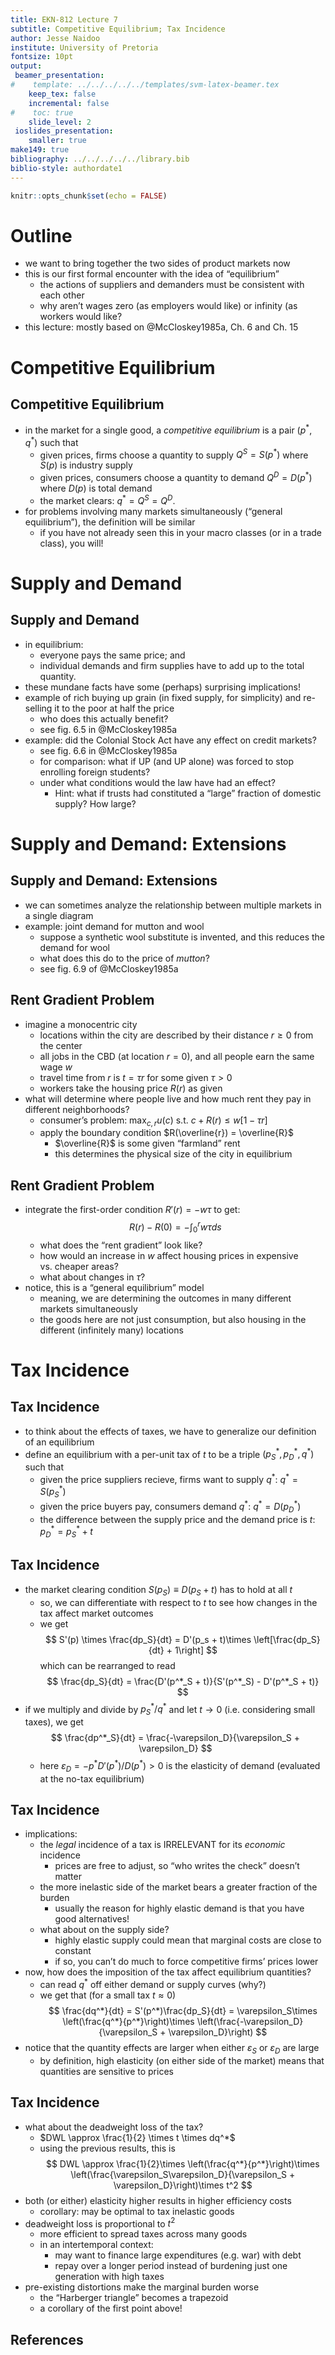 ```yaml
---
title: EKN-812 Lecture 7
subtitle: Competitive Equilibrium; Tax Incidence
author: Jesse Naidoo
institute: University of Pretoria
fontsize: 10pt
output:
 beamer_presentation:
#    template: ../../../../../templates/svm-latex-beamer.tex
    keep_tex: false
    incremental: false
#    toc: true
    slide_level: 2
 ioslides_presentation:
    smaller: true
make149: true
bibliography: ../../../../../library.bib
biblio-style: authordate1
---
```


```r
knitr::opts_chunk$set(echo = FALSE)
```

# Outline

- we want to bring together the two sides of product markets now
- this is our first formal encounter with the idea of "equilibrium"
  - the actions of suppliers and demanders must be consistent with each other
  - why aren't wages zero (as employers would like) or infinity (as workers would like?
- this lecture: mostly based on @McCloskey1985a, Ch. 6 and Ch. 15

# Competitive Equilibrium

## Competitive Equilibrium

- in the market for a single good, a _competitive equilibrium_ is a pair $(p^*, q^*)$ such that
  - given prices, firms choose a quantity to supply $Q^S = S(p^*)$ where $S(p)$ is industry supply
  - given prices, consumers choose a quantity to demand $Q^D = D(p^*)$ where $D(p)$ is total demand
  - the market clears: $q^* = Q^S = Q^D$.
- for problems involving many markets simultaneously ("general equilibrium"), the definition will be similar
  - if you have not already seen this in your macro classes (or in a trade class), you will!

# Supply and Demand

## Supply and Demand
- in equilibrium:
  - everyone pays the same price; and
  - individual demands and firm supplies have to add up to the total quantity.
- these mundane facts have some (perhaps) surprising implications!
- example of rich buying up grain (in fixed supply, for simplicity) and re-selling it to the poor at half the price
  - who does this actually benefit?
  - see fig. 6.5 in @McCloskey1985a
- example: did the Colonial Stock Act have any effect on credit markets?
  - see fig. 6.6 in @McCloskey1985a
  - for comparison: what if UP (and UP alone) was forced to stop enrolling foreign students?
  - under what conditions would the law have had an effect? 
    - Hint: what if trusts had constituted a "large" fraction of domestic supply? How large?

# Supply and Demand: Extensions

## Supply and Demand: Extensions

- we can sometimes analyze the relationship between multiple markets in a single diagram
- example: joint demand for mutton and wool
  - suppose a synthetic wool substitute is invented, and this reduces the demand for wool
  - what does this do to the price of _mutton_?
  - see fig. 6.9 of @McCloskey1985a

## Rent Gradient Problem

- imagine a monocentric city
  - locations within the city are described by their distance $r \geq 0$ from the center
  - all jobs in the CBD (at location $r = 0$), and all people earn the same wage $w$
  - travel time from $r$ is $t = \tau r$ for some given $\tau > 0$
  - workers take the housing price $R(r)$ as given
- what will determine where people live and how much rent they pay in different neighborhoods?
  - consumer's problem: $\max_{c, r} u(c)$ s.t. $c + R(r) \leq w[1-\tau r]$
  - apply the boundary condition $R(\overline{r}) = \overline{R}$
    - $\overline{R}$ is some given "farmland" rent
    - this determines the physical size of the city in equilibrium

## Rent Gradient Problem

- integrate the first-order condition $R'(r) = -w\tau$ to get:
  $$
  R(r) - R(0) = - \int^r_0 w\tau ds
  $$
    - what does the "rent gradient" look like?
    - how would an increase in $w$ affect housing prices in expensive vs. cheaper areas?
    - what about changes in $\tau$?
- notice, this is a "general equilibrium" model
  - meaning, we are determining the outcomes in many different markets simultaneously
  - the goods here are not just consumption, but also housing in the different (infinitely many) locations
  
# Tax Incidence

## Tax Incidence

- to think about the effects of taxes, we have to generalize our definition of an equilibrium
- define an equilibrium with a per-unit tax of $t$ to be a triple $(p^*_S, p^*_D, q^*)$ such that 
  - given the price suppliers recieve, firms want to supply $q^*$: $q^* = S(p^*_S)$
  - given the price buyers pay, consumers demand $q^*$: $q^* = D(p^*_D)$
  - the difference between the supply price and the demand price is $t$: $p^*_D = p^*_S + t$

## Tax Incidence

- the market clearing condition $S(p_S) \equiv D(p_S + t)$ has to hold at all $t$
  - so, we can differentiate with respect to $t$ to see how changes in the tax affect market outcomes
  - we get 
  $$
  S'(p) \times \frac{dp_S}{dt} = D'(p_s + t)\times \left[\frac{dp_S}{dt} + 1\right]
  $$
  which can be rearranged to read
  $$
  \frac{dp_S}{dt} = \frac{D'(p^*_S + t)}{S'(p^*_S) - D'(p^*_S + t)}
  $$
- if we multiply and divide by $p^*_S/q^*$ and let $t \rightarrow 0$ (i.e. considering small taxes), we get
  $$
  \frac{dp^*_S}{dt} = \frac{-\varepsilon_D}{\varepsilon_S + \varepsilon_D}
  $$
  - here $\varepsilon_D = -p^*D'(p^*)/D(p^*) > 0$ is the elasticity of demand (evaluated at the no-tax equilibrium)  
  
## Tax Incidence

- implications:
  - the _legal_ incidence of a tax is IRRELEVANT for its _economic_ incidence
    - prices are free to adjust, so "who writes the check" doesn't matter
  - the more inelastic side of the market bears a greater fraction of the burden
    - usually the reason for highly elastic demand is that you have good alternatives!
  - what about on the supply side?
    - highly elastic supply could mean that marginal costs are close to constant
    - if so, you can't do much to force competitive firms' prices lower
- now, how does the imposition of the tax affect equilibrium quantities?
  - can read $q^*$ off either demand or supply curves (why?)
  - we get that (for a small tax $t \approx 0$)
  $$
  \frac{dq^*}{dt} = S'(p^*)\frac{dp_S}{dt} = \varepsilon_S\times \left(\frac{q^*}{p^*}\right)\times \left(\frac{-\varepsilon_D}{\varepsilon_S + \varepsilon_D}\right)
  $$
- notice that the quantity effects are larger when either $\varepsilon_S$ or $\varepsilon_D$ are large
  - by definition, high elasticity (on either side of the market) means that quantities are sensitive to prices

## Tax Incidence

- what about the deadweight loss of the tax?
  - $DWL \approx \frac{1}{2} \times t \times dq^*$
  - using the previous results, this is
  $$
  DWL \approx \frac{1}{2}\times \left(\frac{q^*}{p^*}\right)\times \left(\frac{\varepsilon_S\varepsilon_D}{\varepsilon_S + \varepsilon_D}\right)\times t^2
  $$

- both (or either) elasticity higher results in higher efficiency costs
  - corollary: may be optimal to tax inelastic goods
- deadweight loss is proportional to $t^2$
  - more efficient to spread taxes across many goods
  - in an intertemporal context:
    - may want to finance large expenditures (e.g. war) with debt
    - repay over a longer period instead of burdening just one generation with high taxes
- pre-existing distortions make the marginal burden worse
  - the "Harberger triangle" becomes a trapezoid
  - a corollary of the first point above!
    
## References
